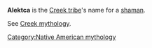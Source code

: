 '''Alektca''' is the [[Creek (people)|Creek tribe]]'s name for a [[shaman]].

See [[Creek mythology]].

{{Americas-myth-stub}}
[[Category:Native American mythology]]